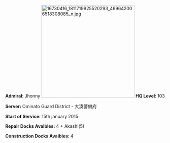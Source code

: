 '''Admiral: '''Jhonny
[[File:16730416 1811719925520293 469642006518308085 n.jpg|thumb|293x293px]]
'''HQ Level: '''103

'''Server: '''Ominato Guard District - 大湊警備府

'''Start of Service: '''15th january 2015

'''Repair Docks Avaibles: '''4 + Akashi(5)

'''Construction Docks Avaibles: '''4